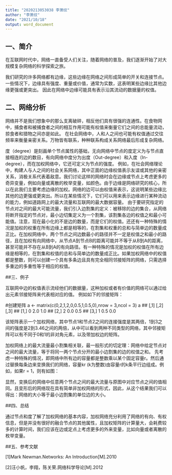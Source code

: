 ```yaml
---
title: "2020213053038 李萧纹"
author: "李萧纹"
date: "2021/10/18"
output: word_document
---
```

## 一、简介

  在互联网时代中，网络一直备受人们关注，随着网络的普及，我们逐渐开始了对大规模复杂网络的科学探索之旅。
  
  我们研究的许多网络都有边缘，这些边缘在网络之间形成简单的开关和连接节点。一些情况下，边缘具有强度、重量或价值，通常为实数，这表明某些边缘比其他边缘更强或更突出。
  因此在网络中边缘可能具有表示沿其流动的数据量的权值。

## 二、网络分析
  
  网络并不是我们想象中的那么支离破碎，相反他们具有很强的连通性。在食物网中，捕食者和被捕食者之间的相互作用可能有权值来衡量它们之间的总能量流动，掠食者和猎物之间亦是如此。
在社会网络中，人和人之间也可能有权值通过交往频率来衡量亲密关系。万物皆有联系，种种联系构成关系网络最后形成复杂网络。

  度（degree）是刻画单个节点属性的基础，无向网络中节点的度定义为与节点直接相连的边的数目，有向网络中度分为出度（Out-degree）和入度（In-degree），而在加权网络中，它还可定义为节点的强度。
  例如，在社会网络理论中，构建人与人之间的社会关系网络，其中正面的边缘权值表示友谊或其他的亲密关系，消极关系代表着敌意。我们讨论这样的网络时会在边缘或节点上考虑更多的奇异变量，例如向量或离散的枚举变量，如颜色。由于边缘是网络研究的核心，所以在此我们主要考虑边缘的加权。网络的边可以由权值来表示，这说明某些边缘比其他的边更强或更突出。所以在某些情况下，它们可以用来表示边缘进行某种流动的能力，例如道路网上的最大流量和互联网的最大数据容量。
  由于要研究指定的节点对之间的最大可能流量，我们引入边割集的定义：被移除的边的集合，从网络将断开指定的节点对，最小边切集定义为一个割集，该割集各边的权值之和最小可能值。注意，现在最小化的不是边的数量，而是它们的权值。还还有一种特殊的情况是加权的权重在所有边缘上都是相等的，在割集和权重的总和与简单边的数量成正比。在加权网络中，两个节点之间边数最小的路径并不一定是权值之和最小的路径，且在加权有向网络中，从节点A到节点B的距离可能并不等于从B到A的距离，甚至可能并不存在从B到A的有向路径。有一种特殊的情况是加权的权值在所有边缘是相等的，在割集和权值的总和与简单边的数量成正比。如果加权网络中的权值都是整数，则可以创建一个具有多条边且具有完全相同邻接矩阵的网络，只需选择多重边的多重性等于相应的权值。
  
  
  
##三、例子

  互联网中边的权值表示流经他们的数据量，这种加权或者有价值的网络可以通过给出元素邻接矩阵来代表相对应的值。
  例如如下的邻接矩阵：   

#创建矩阵
a <- matrix(c(0,2,1,2,0,0.5,1,0.5,0),nrow = 3,ncol = 3) 
a
##      [,1] [,2] [,3]
## [1,]    0  2.0  1.0
## [2,]    2  0.0  0.5
## [3,]    1  0.5  0.0

   该矩阵表示一个加权网络，其中节点1和节点2之间的连接强度是其两倍，1到3之间的强度是2到3.46之间的两倍，从中可以看到两种不同类型的网络，其中邻接矩阵可以有不同于0和1的非对角元素，以及带加权边的矩阵。


  加权网络上的最大流量最小割集相关联，最一般形式的切定理：网络中给定节点对之间的最大流量，等于将同一两个节点分开的最小边割集的边的权值之和。
  先考虑一种特殊的情况，即网络中所有边的容量都是整数乘以某个固定容量r。然后通过替换每条边来变换我们的网络，容量kr (k为整数)由容量r的k条平行边组成。例如，如果r = 1，则有如图：

  显然，变换后的网络中任意两个节点之间的最大流量与原图中对应节点之间的值相同。且变形后的网络现在具有简单非加权网络的形式，因此，从这个结果我们可以得出：网络的大小等于最小边割集的单位边的大小。  


##四、总结

通过节点和度了解了加权网络的基本内容，加权网络充分利用了网络的有向、有权信息，但是并没有很好的融合节点的其他属性，且加权矩阵的计算量大，会耗费较多的计算时间，我们应该在边或定点上考虑更多的外来变量，比如向量或者离散的枚举变量。

##五、参考文献

[1]Mark Newman.Networks: An Introduction[M].2010

[2]汪小帆，李翔，陈关荣.网络科学导论[M].2012
